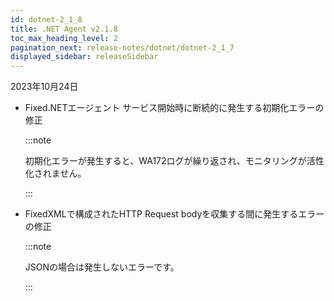 ```yaml
---
id: dotnet-2_1_8
title: .NET Agent v2.1.8
toc_max_heading_level: 2
pagination_next: release-notes/dotnet/dotnet-2_1_7
displayed_sidebar: releaseSidebar
---
```


2023年10月24日

- <Status>Fixed</Status>.NETエージェント サービス開始時に断続的に発生する初期化エラーの修正

  :::note

  初期化エラーが発生すると、WA172ログが繰り返され、モニタリングが活性化されません。

  :::

- <Status>Fixed</Status>XMLで構成されたHTTP Request bodyを収集する間に発生するエラーの修正

  :::note

  JSONの場合は発生しないエラーです。

  :::
